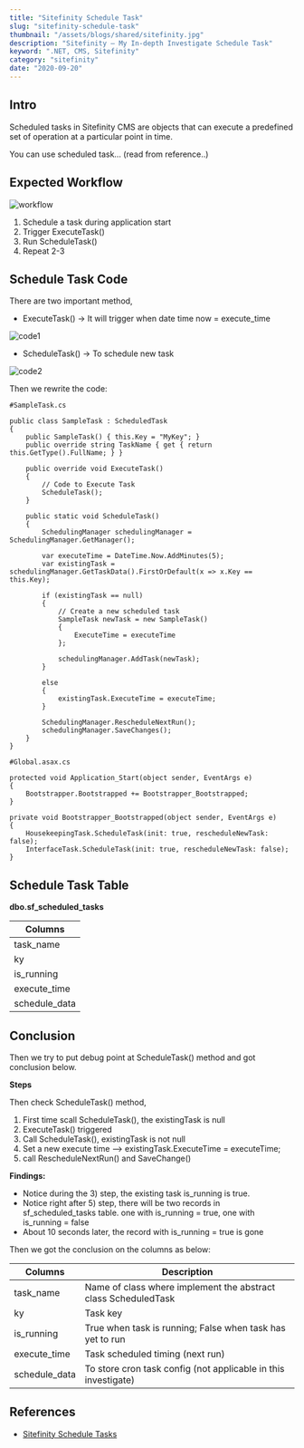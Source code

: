 ```yaml
---
title: "Sitefinity Schedule Task"
slug: "sitefinity-schedule-task"
thumbnail: "/assets/blogs/shared/sitefinity.jpg"
description: "Sitefinity – My In-depth Investigate Schedule Task"
keyword: ".NET, CMS, Sitefinity"
category: "sitefinity"
date: "2020-09-20"
---
```


## Intro

Scheduled tasks in Sitefinity CMS are objects that can execute a predefined set of operation at a particular point in time. 

You can use scheduled task… (read from reference..)

## Expected Workflow

![workflow](/assets/blogs/sitefinity-schedule-task/workflow.png)

1. Schedule a task during application start
2. Trigger ExecuteTask()
3. Run ScheduleTask()
4. Repeat 2-3

## Schedule Task Code

There are two important method,

- ExecuteTask() -> It will trigger when date time now = execute_time

![code1](/assets/blogs/sitefinity-schedule-task/code1.png)

- ScheduleTask() -> To schedule new task

![code2](/assets/blogs/sitefinity-schedule-task/code2.png)

Then we rewrite the code:



```
#SampleTask.cs
 
public class SampleTask : ScheduledTask
{
    public SampleTask() { this.Key = "MyKey"; }
    public override string TaskName { get { return this.GetType().FullName; } }
 
    public override void ExecuteTask()
    {
        // Code to Execute Task
        ScheduleTask();
    }
 
    public static void ScheduleTask()
    {
        SchedulingManager schedulingManager = SchedulingManager.GetManager();
 
        var executeTime = DateTime.Now.AddMinutes(5);
        var existingTask = schedulingManager.GetTaskData().FirstOrDefault(x => x.Key == this.Key);
 
        if (existingTask == null)
        {
            // Create a new scheduled task
            SampleTask newTask = new SampleTask()
            {
                ExecuteTime = executeTime
            };
 
            schedulingManager.AddTask(newTask);
        }
 
        else
        {
            existingTask.ExecuteTime = executeTime;
        }
 
        SchedulingManager.RescheduleNextRun();
        schedulingManager.SaveChanges();
    }
}
```



```
#Global.asax.cs
 
protected void Application_Start(object sender, EventArgs e)
{
    Bootstrapper.Bootstrapped += Bootstrapper_Bootstrapped;
}
 
private void Bootstrapper_Bootstrapped(object sender, EventArgs e)
{
    HousekeepingTask.ScheduleTask(init: true, rescheduleNewTask: false);
    InterfaceTask.ScheduleTask(init: true, rescheduleNewTask: false);
}
```

## Schedule Task Table

**dbo.sf_scheduled_tasks**

<table className="table table-bordered">
    <thead>
      <tr>
          <th>Columns</th>
      </tr>
    </thead>
    <tbody>
      <tr>
          <td>task_name</td>
      </tr>
      <tr>
          <td>ky</td>
      </tr>
      <tr>
          <td>is_running</td>
      </tr>
      <tr>
          <td>execute_time</td>
      </tr>
      <tr>
          <td>schedule_data</td>
      </tr>
    </tbody>
</table>

## Conclusion

Then we try to put debug point at ScheduleTask() method and got conclusion below.

**Steps**

Then check ScheduleTask() method,

1. First time scall ScheduleTask(), the existingTask is null
2. ExecuteTask() triggered
3. Call ScheduleTask(), existingTask is not null
4. Set a new execute time –> existingTask.ExecuteTime = executeTime;
5. call RescheduleNextRun() and SaveChange()

**Findings:**
- Notice during the 3) step, the existing task is_running is true.
- Notice right after 5) step, there will be two records in sf_scheduled_tasks table. one with is_running = true, one with is_running = false
- About 10 seconds later, the record with is_running = true is gone

Then we got the conclusion on the columns as below:

<table className="table table-bordered">
    <thead>
      <tr>
          <th>Columns</th>
          <th>Description</th>
      </tr>
    </thead>
    <tbody>
      <tr>
          <td>task_name</td>
          <td>Name of class where implement the abstract class ScheduledTask</td>
      </tr>
      <tr>
          <td>ky</td>
          <td>Task key</td>
      </tr>
      <tr>
          <td>is_running</td>
          <td>True when task is running; False when task has yet to run</td>
      </tr>
      <tr>
          <td>execute_time</td>
          <td>Task scheduled timing (next run)</td>
      </tr>
      <tr>
          <td>schedule_data</td>
          <td>To store cron task config (not applicable in this investigate)</td>
      </tr>
    </tbody>
</table>

## References

- [Sitefinity Schedule Tasks](https://www.progress.com/documentation/sitefinity-cms/for-developers-scheduled-tasks)